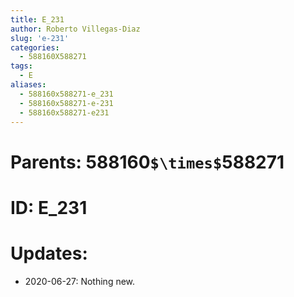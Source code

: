 ```yaml
---
title: E_231
author: Roberto Villegas-Diaz
slug: 'e-231'
categories:
  - 588160X588271
tags:
  - E
aliases:
  - 588160x588271-e_231
  - 588160x588271-e-231
  - 588160x588271-e231
---
```


# **Parents**: 588160`$\times$`588271
# **ID**: E_231
# **Updates**: 
 - 2020-06-27: Nothing new.
